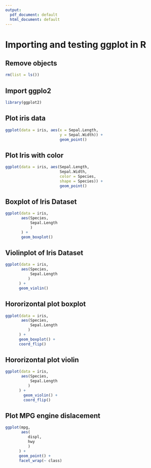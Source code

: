 ```yaml
---
output:
  pdf_document: default
  html_document: default
---
```

# Importing and testing ggplot in R

## Remove objects
```r
rm(list = ls())
```

## Import ggplo2
```r
library(ggplot2)
```

## Plot iris data
```r
ggplot(data = iris, aes(x = Sepal.Length,
                        y = Sepal.Width)) +
                        geom_point()
```

## Plot Iris with color
```r
ggplot(data = iris, aes(Sepal.Length,
                        Sepal.Width,
                        color = Species,
                        shape = Species)) +
                        geom_point()
```

## Boxplot of Iris Dataset
```r
ggplot(data = iris,
       aes(Species,
           Sepal.Length
           )
       ) +
       geom_boxplot()
```

## Violinplot of Iris Dataset
```r
ggplot(data = iris,
       aes(Species,
           Sepal.Length
          )
      ) +
      geom_violin()
```

## Hororizontal plot boxplot
```r
ggplot(data = iris,
       aes(Species,
           Sepal.Length
          )
      ) +
      geom_boxplot() +
      coord_flip()
```

## Hororizontal plot violin
```r
ggplot(data = iris,
       aes(Species,
           Sepal.Length
          )
      ) +
        geom_violin() +
        coord_flip()
```

## Plot MPG engine dislacement
```r
ggplot(mpg,
       aes(
          displ,
          hwy
          )
      ) +
      geom_point() +
      facet_wrap(~ class)
```